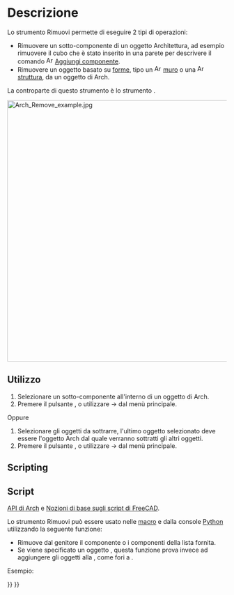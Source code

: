 <languages/>

<div class="mw-translate-fuzzy">
{{Docnav/it
|[[Arch_Add/it|Aggiungi componente]]
|[[Arch_Survey/it|Ispeziona]]
|[[Arch_Workbench/it|Arch]]
|IconL=Arch_Add.svg
|IconR=Arch_Survey.svg
|IconC=Workbench_Arch.svg
}}
</div>

{{VeryImportantMessage|THIS COMMAND IS PART OF THE INTEGRATED [[BIM_Workbench|BIM WORKBENCH]] IN V1.0<br>
This page has been updated for that version.}}

<div class="mw-translate-fuzzy">
{{GuiCommand/it
|Name=Arch Remove
|Name/it=Rimuovi Componente
|MenuLocation=Arch → Rimuovi componente
|Workbenches=[[Arch_Workbench/it|Arch]]
|SeeAlso=[[Arch_CutLine/it|Taglio con una linea]], [[Arch_CutPlane/it|Taglio con piano]], [[Arch_Add/it|Aggiungi componente]]
}}
</div>

<span id="Description"></span>
=Descrizione=

<div class="mw-translate-fuzzy">
Lo strumento Rimuovi permette di eseguire 2 tipi di operazioni:
* Rimuovere un sotto-componente di un oggetto Architettura, ad esempio rimuovere il cubo che è stato inserito in una parete per descrivere il comando [[Image:Arch_Add.svg|16px]] [[Arch_Add/it|Aggiungi componente]].
* Rimuovere un oggetto basato su [[Part_Workbench/it|forme]], tipo un [[Image:Arch_Wall.svg|16px]] [[Arch_Wall/it|muro]] o una [[Image:Arch_Structure.svg|16px]] [[Arch_Structure/it|struttura]], da un oggetto di Arch.
</div>

La controparte di questo strumento è lo strumento {{Button|[[Image:Arch_Add.svg|16px]] [[Arch_Add/it|Aggiungi]]}}.

[[Image:Arch Remove example.jpg|600px]]
{{Caption|Un parallelepipedo sottratto da un muro, lasciando un buco in esso.}}

<span id="Usage"></span>
==Utilizzo==

<div class="mw-translate-fuzzy">
# Selezionare un sotto-componente all'interno di un oggetto di Arch.
# Premere il pulsante {{Button|[[Image:Arch_Remove.svg|16px]]}}, o utilizzare {{KEY|Arch}} → {{KEY|[[Image:Arch_Remove.svg|16px]] [[Arch_Remove/it|Rimuovi componente]]}} dal menù principale.
</div>

<div class="mw-translate-fuzzy">
Oppure
# Selezionare gli oggetti da sottrarre, l'ultimo oggetto selezionato deve essere l'oggetto Arch dal quale verranno sottratti gli altri oggetti.
# Premere il pulsante {{Button|[[Image:Arch_Remove.svg|16px]]}}, o utilizzare {{KEY|Arch}} → {{KEY|[[Image:Arch_Remove.svg|16px]] [[Arch_Remove/it|Rimuovi componente]]}} dal menù principale.
</div>

==Scripting==

<div class="mw-translate-fuzzy">
== Script ==
{{Emphasis|Vedere anche:}} [[Arch_API/it|API di Arch]] e [[FreeCAD_Scripting_Basics/it|Nozioni di base sugli script di FreeCAD]].
</div>

Lo strumento Rimuovi può essere usato nelle [[Macros/it|macro]] e dalla console [[Python/it|Python]] utilizzando la seguente funzione:

{{Code|code=
removeComponents(objectsList, host=None)
}}

* Rimuove dal genitore il componente o i componenti della lista {{incode|objectsList}} fornita. 
* Se viene specificato un oggetto {{incode|host}}, questa funzione prova invece ad aggiungere gli oggetti alla {{incode|objectsList}}, come fori a {{incode|host}}.

Esempio:

{{Code|code=
import FreeCAD, Draft, Arch

Line = Draft.makeWire([FreeCAD.Vector(0, 0, 0),FreeCAD.Vector(2000, 2000, 0)])
Wall = Arch.makeWall(Line, width=150, height=3000)

Box = FreeCAD.ActiveDocument.addObject("Part::Box", "Box")
Box.Length = 900
Box.Width = 450
Box.Height = 2000
FreeCAD.ActiveDocument.recompute()

Draft.rotate(Box, 45)
Draft.move(Box, FreeCAD.Vector(1000, 700, 0))

Arch.removeComponents(Box, Wall)
FreeCAD.ActiveDocument.recompute()
}}


<div class="mw-translate-fuzzy">
{{Docnav/it
|[[Arch_Add/it|Aggiungi componente]]
|[[Arch_Survey/it|Ispeziona]]
|[[Arch_Workbench/it|Arch]]
|IconL=Arch_Add.svg
|IconR=Arch_Survey.svg
|IconC=Workbench_Arch.svg
}}
</div>

{{BIM_Tools_navi{{#translation:}}}}
{{Userdocnavi{{#translation:}}}}